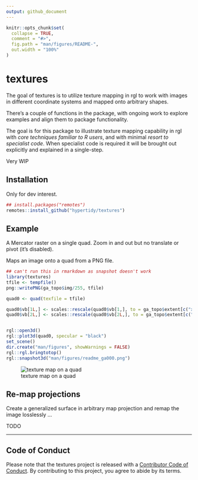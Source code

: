 ---
output: github_document
---

<!-- README.md is generated from README.Rmd. Please edit that file -->

```{r, include = FALSE}
knitr::opts_chunk$set(
  collapse = TRUE,
  comment = "#>",
  fig.path = "man/figures/README-",
  out.width = "100%"
)
```

# textures

<!-- badges: start -->
<!-- badges: end -->



The goal of textures is to utilize texture mapping in rgl to work with images in different coordinate systems and mapped onto arbitrary shapes. 

There's a couple of functions in the package, with ongoing work to explore examples and align them 
to package functionality. 

The goal is for this package to illustrate texture mapping capability in rgl with *core techniques familiar to R users*, and with minimal *resort to specialist code*. When specialist code is required
it will be brought out explicitly and explained in a single-step. 


Very WIP

## Installation

Only for dev interest. 

```R
## install.packages("remotes")
remotes::install_github("hypertidy/textures")
```


## Example

A Mercator raster on a single quad. Zoom in and out but no translate or pivot (it's disabled). 

Maps an image onto a quad from a PNG file. 


```{r example, eval = FALSE}
## can't run this in rmarkdown as snapshot doesn't work
library(textures)
tfile <- tempfile()
png::writePNG(ga_topo$img/255, tfile)

quad0 <- quad(texfile = tfile)

quad0$vb[1L,] <- scales::rescale(quad0$vb[1,], to = ga_topo$extent[c("xmin", "xmax")])
quad0$vb[2L,] <- scales::rescale(quad0$vb[2L,], to = ga_topo$extent[c("ymin", "ymax")])


rgl::open3d()
rgl::plot3d(quad0, specular = "black")
set_scene()
dir.create("man/figures", showWarnings = FALSE)
rgl::rgl.bringtotop()
rgl::snapshot3d("man/figures/readme_ga000.png")


```
![texture map on a quad](man/figures/readme_ga000.png)

## Re-map projections

Create a generalized surface in arbitrary map projection and remap the image losslessly ...

TODO


---

## Code of Conduct

Please note that the textures project is released with a [Contributor Code of Conduct](https://contributor-covenant.org/version/2/0/CODE_OF_CONDUCT.html). By contributing to this project, you agree to abide by its terms.

